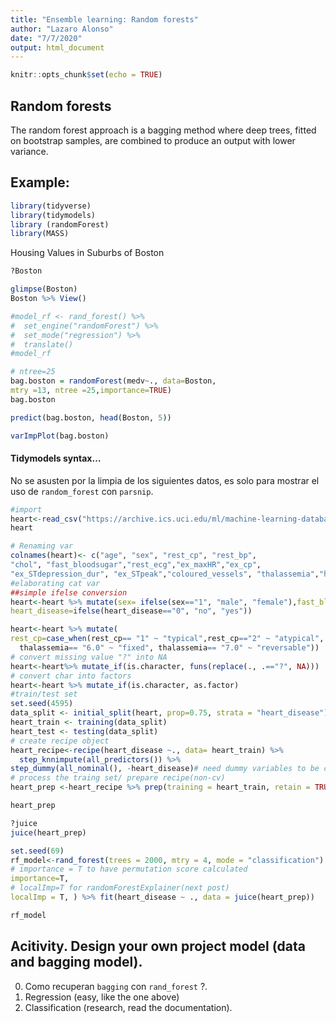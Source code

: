 ```yaml
---
title: "Ensemble learning: Random forests"
author: "Lazaro Alonso"
date: "7/7/2020"
output: html_document
---
```


```r
knitr::opts_chunk$set(echo = TRUE)
```

## Random forests
The random forest approach is a bagging method where deep trees, fitted on bootstrap samples, are combined to produce an output with lower variance.

## Example: 

```r
library(tidyverse)
library(tidymodels)
library (randomForest)
library(MASS)
```

Housing Values in Suburbs of Boston
```r
?Boston
```

```r
glimpse(Boston)
Boston %>% View()
```
```r
#model_rf <- rand_forest() %>% 
#  set_engine("randomForest") %>% 
#  set_mode("regression") %>% 
#  translate()
#model_rf
```


```r
# ntree=25
bag.boston = randomForest(medv~., data=Boston,
mtry =13, ntree =25,importance=TRUE)
bag.boston
```
```r
predict(bag.boston, head(Boston, 5))
```
```r
varImpPlot(bag.boston)
```

#### Tidymodels syntax... 

No se asusten por la limpia de los siguientes datos, es solo para mostrar el uso de `random_forest` con `parsnip`. 

```r
#import
heart<-read_csv("https://archive.ics.uci.edu/ml/machine-learning-databases/heart-disease/processed.cleveland.data", col_names = F)
heart
```
```r
# Renaming var 
colnames(heart)<- c("age", "sex", "rest_cp", "rest_bp",
"chol", "fast_bloodsugar","rest_ecg","ex_maxHR","ex_cp",
"ex_STdepression_dur", "ex_STpeak","coloured_vessels", "thalassemia","heart_disease")
#elaborating cat var
##simple ifelse conversion 
heart<-heart %>% mutate(sex= ifelse(sex=="1", "male", "female"),fast_bloodsugar= ifelse(fast_bloodsugar=="1", ">120", "<120"), ex_cp=ifelse(ex_cp=="1", "yes", "no"),
heart_disease=ifelse(heart_disease=="0", "no", "yes")) 

heart<-heart %>% mutate(
rest_cp=case_when(rest_cp== "1" ~ "typical",rest_cp=="2" ~ "atypical", rest_cp== "3" ~ "non-CP pain",rest_cp== "4" ~ "asymptomatic"), rest_ecg=case_when(rest_ecg=="0" ~ "normal",rest_ecg=="1" ~ "ST-T abnorm",rest_ecg=="2" ~ "LV hyperthrophy"), ex_STpeak=case_when(ex_STpeak=="1" ~ "up/norm", ex_STpeak== "2" ~ "flat",ex_STpeak== "3" ~ "down"), thalassemia=case_when(thalassemia=="3.0" ~ "norm", 
  thalassemia== "6.0" ~ "fixed", thalassemia== "7.0" ~ "reversable")) 
# convert missing value "?" into NA
heart<-heart%>% mutate_if(is.character, funs(replace(., .=="?", NA)))
# convert char into factors
heart<-heart %>% mutate_if(is.character, as.factor)
#train/test set 
set.seed(4595)
data_split <- initial_split(heart, prop=0.75, strata = "heart_disease")
heart_train <- training(data_split)
heart_test <- testing(data_split)
# create recipe object
heart_recipe<-recipe(heart_disease ~., data= heart_train) %>%
  step_knnimpute(all_predictors()) %>% 
step_dummy(all_nominal(), -heart_disease)# need dummy variables to be created for some `randomForestexplainer` functions though random forest model itself doesnt need explicit one hot encoding 
# process the traing set/ prepare recipe(non-cv)
heart_prep <-heart_recipe %>% prep(training = heart_train, retain = TRUE)
```
```r
heart_prep
```

```r
?juice
juice(heart_prep)
```

```r
set.seed(69)
rf_model<-rand_forest(trees = 2000, mtry = 4, mode = "classification") %>% set_engine("randomForest",
# importance = T to have permutation score calculated
importance=T,
# localImp=T for randomForestExplainer(next post)
localImp = T, ) %>% fit(heart_disease ~ ., data = juice(heart_prep))
```

```r
rf_model
```


## Acitivity. Design your own project model (data and bagging model).
0. Como recuperan `bagging` con `rand_forest` ?.
1. Regression (easy, like the one above)
2. Classification (research, read the documentation). 

